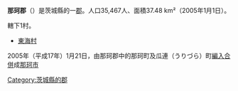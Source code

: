 {{Unreferenced|time=2019-03-03T01:59:57+00:00}}
{{otheruses|subject=位於日本茨城縣的一個郡|other=其他同樣名稱的郡|那珂郡 (消歧義)}}
{{日本郡
| 郡 = 那珂郡
| 日文原名 = 那珂郡
| 平假名 = なかぐん
| 羅馬字拼音 = Naka-gun
| 地圖 =
| 都道府縣 = 茨城縣
| 編號 = 
| 町 = 
| 村 = 1
| 經度 = 
| 緯度 = 
| 註記 = 
|}}
'''那珂郡'''（{{jpn|j=那珂郡|hg=なかぐん|rm=Naka gun|f=y}}）是茨城縣的一[[郡|郡]]。人口35,467人、面積37.48 km²（2005年1月1日）。

轄下1村。
*[[東海村_(那珂郡)|東海村]]

2005年（平成17年）1月21日，由那珂郡中的那珂町及瓜連（うりづら）町[[市町村合併|編入合併]]成[[那珂市|那珂市]]

{{茨城縣}}
{{常陸國的郡}}

[[Category:茨城縣的郡|Category:茨城縣的郡]]